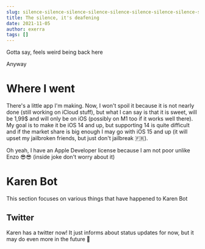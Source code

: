 ```yaml
---
slug: silence-silence-silence-silence-silence-silence-silence-silence-silence-silence-silence-silence-silence-silence
title: The silence, it's deafening
date: 2021-11-05
author: exerra
tags: []
---
```

Gotta say, feels weird being back here

Anyway

# Where I went

There's a little app I'm making. Now, I won't spoil it because it is not nearly done (still working on iCloud stuff), but what I can say is that it is sweet, will be 1,99$ and will only be on iOS (possibly on M1 too if it works well there). My goal is to make it be iOS 14 and up, but supporting 14 is quite difficult and if the market share is big enough I may go with iOS 15 and up (it will upset my jailbroken friends, but just don't jailbreak :fr:).

Oh yeah, I have an Apple Developer license because I am not poor unlike Enzo 😎😎 (inside joke don't worry about it)

# Karen Bot

This section focuses on various things that have happened to Karen Bot

## Twitter

Karen has a twitter now! It just informs about status updates for now, but it may do even more in the future :eyes:

<p><TwitterHashtagButton tag={'KarenBotDiscord'}/></p>

<p><TwitterFollowButton screenName={'KarenBotDiscord'}/></p>

<p><TwitterMentionButton screenName={'KarenBotDiscord'}/></p>